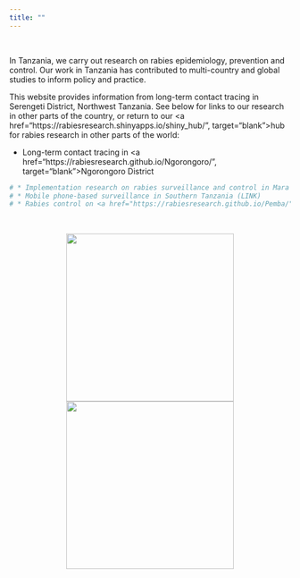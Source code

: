 ```yaml
---
title: ""
---
```

<head>
<link rel="icon" href="img/tab_logo.png" type="image/png" />
</head>

<br>

In Tanzania, we carry out research on rabies epidemiology, prevention and control. Our work in Tanzania has contributed to multi-country and global studies to inform policy and practice.

This website provides information from long-term contact tracing in Serengeti District, Northwest Tanzania. See below for links to our research in other parts of the country, or return to our <a href="https://rabiesresearch.shinyapps.io/shiny_hub/", target="blank">hub</a> for rabies research in other parts of the world:    
  
* Long-term contact tracing in <a href="https://rabiesresearch.github.io/Ngorongoro/", target="blank">Ngorongoro District</a> 

``` r
# * Implementation research on rabies surveillance and control in Mara Region (LINK)  
# * Mobile phone-based surveillance in Southern Tanzania (LINK)  
# * Rabies control on <a href="https://rabiesresearch.github.io/Pemba/", target="blank">Pemba Island</a> 
```

<br>

<center>
<img src="img/index_1.jpg" style="display: inline-block; margin-left: auto; margin-right: auto; height:300px;"/>
<img src="img/index_2.jpg" style="display: inline-block; margin-left: auto; margin-right: auto; height:300px;"/>
</div>
</center>

